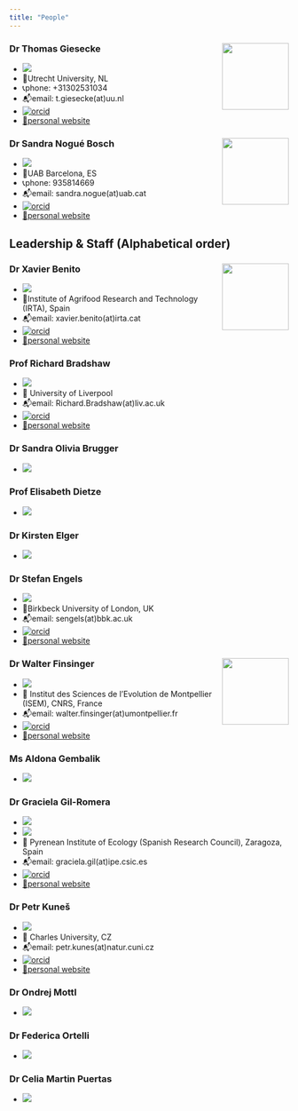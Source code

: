 ```yaml
---
title: "People"
---
```


### Dr Thomas Giesecke <img src="https://www.uu.nl/medewerkers/RestApi/Public/GetImage?Employee=48498&t=" align="right" width="120"/>

* ![](https://img.shields.io/badge/Leadership-Action--Chair-gold)
* 🏦Utrecht University, NL
* 📞phone: +31302531034
* 📬email: t.giesecke(at)uu.nl
* [![orcid](https://img.shields.io/badge/orcid-0000--0002--5132--1061-brightgreen.svg)](https://orcid.org/0000-0002-5132-1061)
* [🔗personal website](https://www.uu.nl/staff/TGiesecke)

### Dr Sandra Nogué Bosch <img src="https://www.creaf.cat/sites/default/files/inline-images/wp_uploads/2022/05/Sandra-Nogue-investigadora-1.png" align="right" width="120"/>

* ![](https://img.shields.io/badge/Leadership-Action--Vice--Chair-gold)
* 🏦UAB Barcelona, ES
* 📞phone: 935814669
* 📬email: sandra.nogue(at)uab.cat
* [![orcid](https://img.shields.io/badge/orcid-0000--0003--0093--4252-brightgreen.svg)](https://orcid.org/0000-0003-0093-4252)
* [🔗personal website](https://portalrecerca.uab.cat/en/persons/sandra-nogue-boschh)
 
## Leadership & Staff (Alphabetical order)

### Dr Xavier Benito <img src="https://xbenitogranell.github.io/images/profile.png" align="right" width="120"/>

* ![](https://img.shields.io/badge/Leadership-WG2--Co--Leader-silver) 	
* 🏦Institute of Agrifood Research and Technology (IRTA), Spain
* 📬email: xavier.benito(at)irta.cat
* [![orcid](https://img.shields.io/badge/orcid-0000--0002--5132--1061-brightgreen.svg)](https://orcid.org/0000-0003-0792-2625)
* [🔗personal website](https://xbenitogranell.github.io)

### Prof Richard Bradshaw

* ![](https://img.shields.io/badge/Leadership-Senior--Advisor-CD7F32)
* 🏦 University of Liverpool
* 📬email: Richard.Bradshaw(at)liv.ac.uk
* [![orcid](https://img.shields.io/badge/orcid-0000--0002--5132--1061-brightgreen.svg)](https://orcid.org/0000-0002-7331-2246)
* [🔗personal website](https://https://www.liverpool.ac.uk/environmental-sciences/staff/richard-bradshaw/)

### Dr Sandra Olivia Brugger

* ![](https://img.shields.io/badge/Leadership-Grant--Awarding--Coordinator--Co--Leader-CD7F32)

### Prof Elisabeth Dietze

* ![](https://img.shields.io/badge/Leadership-WG1--Co--Leader-silver) 	

### Dr Kirsten Elger

* ![](https://img.shields.io/badge/Leadership-WG3--Leader-silver) 	

### Dr Stefan Engels

* ![](https://img.shields.io/badge/Leadership-WG2--Leader-silver) 	
* 🏦Birkbeck University of London, UK
* 📬email: sengels(at)bbk.ac.uk
* [![orcid](https://img.shields.io/badge/orcid-0000--0002--5132--1061-brightgreen.svg)](https://orcid.org/0000-0002-2078-0361)
* [🔗personal website](https://www.bbk.ac.uk/our-staff/profile/9150710/stefan-engels)

### Dr Walter Finsinger <img src="https://isem-evolution.fr/wp-content/uploads/elementor/thumbs/Finsinger_Walter_ID2-p2ev2hh6rro0hdtoj8fvkr4kz8gbkfjqsn1btr2fa0.jpg" align="right" width="120"/>

* ![](https://img.shields.io/badge/Leadership-Grant--Awarding--Coordinator-CD7F32) 
* 🏦 Institut des Sciences de l’Evolution de Montpellier (ISEM), CNRS, France
* 📬email: walter.finsinger(at)umontpellier.fr
* [![orcid](https://img.shields.io/badge/orcid-0000--0002--5132--1061-brightgreen.svg)](https://orcid.org/0000-0002-8297-0574)
* [🔗personal website](https://isem-evolution.fr/membre/finsinger/)


### Ms Aldona Gembalik

* ![](https://img.shields.io/badge/Staff-Administrative--Officer-purple)

### Dr Graciela Gil-Romera

* ![](https://img.shields.io/badge/Leadership-WG4--Leader-silver)
* ![](https://img.shields.io/badge/Leadership-Science--Communication--Coordinator-CD7F32)	
* 🏦 Pyrenean Institute of Ecology (Spanish Research Council), Zaragoza, Spain
* 📬email: graciela.gil(at)ipe.csic.es
* [![orcid](https://img.shields.io/badge/orcid-0000--0002--5132--1061-brightgreen.svg)](https://orcid.org/0000-0001-5726-2536)
* [🔗personal website](https://www.gilromera.com)

### Dr Petr Kuneš

* ![](https://img.shields.io/badge/Leadership-WG1--Leader-silver)	
* 🏦 Charles University, CZ
* 📬email: petr.kunes(at)natur.cuni.cz
* [![orcid](https://img.shields.io/badge/orcid-0000--0002--5132--1061-brightgreen.svg)](https://orcid.org/0000-0001-9605-8204)
* [🔗personal website](https://natur.cuni.cz/en/person?poid=1494806729387701)

### Dr Ondrej Mottl

* ![](https://img.shields.io/badge/Leadership-WG3--Co--Leader-silver)

### Dr Federica Ortelli

* ![](https://img.shields.io/badge/Staff-Science--Officer-purple)

### Dr Celia Martin Puertas

* ![](https://img.shields.io/badge/Leadership-WG4--Co--Leader-silver)
